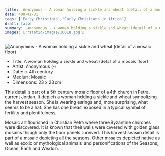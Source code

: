 ```yaml
---
title:  Anonymous - A woman holding a sickle and wheat (detail of a mosaic floor)
date: 400-01-01
tags: ['Early Christians','Early Christians in Africa']
draft: false
summary:  Anonymous - A woman holding a sickle and wheat (detail of a mosaic floor)
images: ['/static/images/10018.jpg']
---
```


![ Anonymous - A woman holding a sickle and wheat (detail of a mosaic floor)](/static/images/10018.jpg)

* Title: A woman holding a sickle and wheat (detail of a mosaic floor)
* Artist:  Anonymous (-)
* Date: c. 4th century
* Medium: Mosaic
* Dimensions: 23 x 23 cm

This detail is part of a 5th century mosaic floor of a 4th church in Petra, current Jordan. It depicts a woman holding a sickle and wheat symbolizing the harvest season. She is wearing earings and, more surprising, what seems to be a hat. She has one breast exposed in a typical symbol of fertility and plentifulness.

Mosaic art flourished in Christian Petra where three Byzantine churches were discovered. It is known that their walls were covered with golden glass mosaics though only the floor panels survived. This harvest season detail is part of a mosaic depicting all the seasons. Other mosaics depicted native as well as exotic or mythological animals, and personifications of the Seasons, Ocean, Earth and Wisdom.
